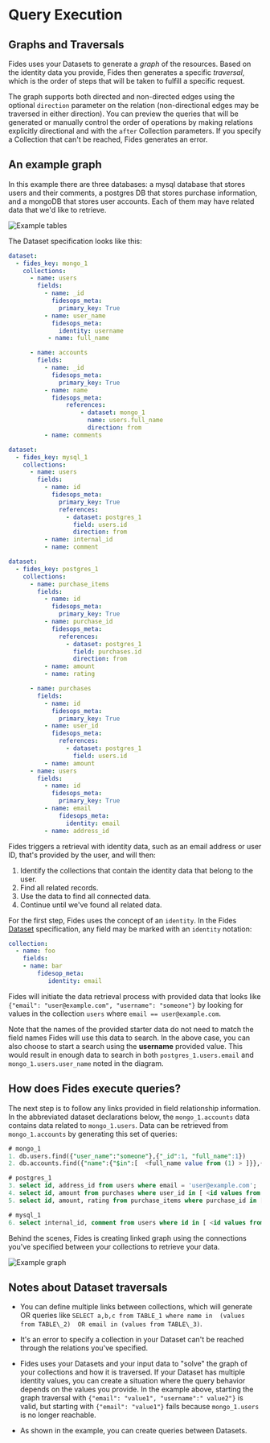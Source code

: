 # Query Execution

## Graphs and Traversals

Fides uses your Datasets to generate a _graph_ of the resources. Based on the identity data you provide, Fides then generates a specific _traversal_, which is the order of steps that will be taken to fulfill a specific request.

The graph supports both directed and non-directed edges using the optional `direction` parameter on the relation (non-directional edges may be traversed in either direction). You can preview the queries that will be generated or manually control the order of operations by making relations explicitly directional and with the `after` Collection parameters. If you specify a Collection that can't be reached, Fides generates an error.

## An example graph

In this example there are three databases: a mysql database that stores users and their comments, a postgres DB that stores purchase information, and a mongoDB that stores user accounts. Each of them may have related data that we'd like to retrieve.

![Example tables](/assets/img/resources/traversal_tables.png "Example tables")

The Dataset specification looks like this:

``` yaml
dataset:
  - fides_key: mongo_1
    collections:
      - name: users
        fields:
          - name: _id
            fidesops_meta:
              primary_key: True
          - name: user_name
            fidesops_meta:
              identity: username
           - name: full_name

      - name: accounts
        fields:
          - name: _id
            fidesops_meta:
              primary_key: True
          - name: name
            fidesops_meta:
                references:
                    - dataset: mongo_1
                      name: users.full_name
                      direction: from
          - name: comments
```

``` yaml
dataset:
  - fides_key: mysql_1
    collections:
      - name: users
        fields:
          - name: id
            fidesops_meta:
              primary_key: True
              references:
                - dataset: postgres_1
                  field: users.id
                  direction: from
          - name: internal_id
          - name: comment
```

``` yaml
dataset:
  - fides_key: postgres_1
    collections:
      - name: purchase_items
        fields:
          - name: id
            fidesops_meta:
              primary_key: True
          - name: purchase_id
            fidesops_meta:
              references:
                - dataset: postgres_1
                  field: purchases.id
                  direction: from
          - name: amount
          - name: rating

      - name: purchases
        fields:
          - name: id
            fidesops_meta:
              primary_key: True
          - name: user_id
            fidesops_meta:
              references:
                - dataset: postgres_1
                  field: users.id
          - name: amount
      - name: users
        fields:
          - name: id
            fidesops_meta:
              primary_key: True
          - name: email
              fidesops_meta:
                identity: email
          - name: address_id
```

Fides triggers a retrieval with identity data, such as an email address or user ID, that's provided by the user, and will then:

1. Identify the collections that contain the identity data that belong to the user.
2. Find all related records.
3. Use the data to find all connected data.
4. Continue until we've found all related data.

For the first step, Fides uses the concept of an `identity`. In the Fides [Dataset](./datasets) specification, any field may be marked with an `identity` notation:

``` yaml
collection:
  - name: foo
    fields:
    - name: bar
        fidesop_meta:
           identity: email 
```

Fides will initiate the data retrieval process with provided data that looks like `{"email": "user@example.com", "username": "someone"}` by looking for values in the collection `users` where `email == user@example.com`.  

Note that the names of the provided starter data do not need to match the field names Fides will use this data to search. In the above case, you can also choose to start a search using the **username** provided value. This would result in enough data to search in both `postgres_1.users.email` and `mongo_1.users.user_name` noted in the diagram.

## How does Fides execute queries?
The next step is to follow any links provided in field relationship information. In the abbreviated dataset declarations below, the `mongo_1.accounts` data contains data related to `mongo_1.users`. Data can be retrieved from `mongo_1.accounts` by generating this set of queries:

``` sql
# mongo_1
1. db.users.find({"user_name":"someone"},{"_id":1, "full_name":1}) 
2. db.accounts.find({"name":{"$in":[  <full_name value from (1) > ]}},{"_id":1, "comments":1})

# postgres_1
3. select id, address_id from users where email = 'user@example.com';
4. select id, amount from purchases where user_id in [ <id values from (3) >] 
5. select id, amount, rating from purchase_items where purchase_id in [ <id values from (4)> ]

# mysql_1
6. select internal_id, comment from users where id in [ <id values from (3) >]
```

Behind the scenes, Fides is creating linked graph using the connections you've specified between your collections to retrieve your data.

![Example graph](/assets/img/resources/traversal_graph.png "Example graph")

## Notes about Dataset traversals

* You can define multiple links between collections, which will generate OR queries like `SELECT a,b,c from TABLE_1 where name in  (values from TABLE\_2)  OR email in (values from TABLE\_3)`.
 
* It's an error to specify a collection in your Dataset can't be reached through the relations you've specified.

* Fides uses your Datasets and your input data to "solve" the graph of your collections and how it is traversed. If your Dataset has multiple identity values, you can create a situation where the query behavior depends on the values you provide. In the example above, starting the graph traversal with `{"email": "value1", "username":" value2"}` is valid, but starting with  `{"email": "value1"}` fails because `mongo_1.users` is no longer reachable.
 
* As shown in the example, you can create queries between Datasets.
